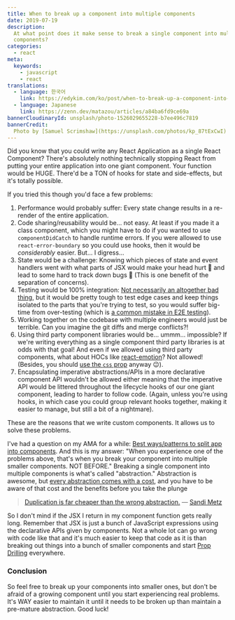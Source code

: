 ```yaml
---
title: When to break up a component into multiple components
date: 2019-07-19
description:
  At what point does it make sense to break a single component into multiple
  components?
categories:
  - react
meta:
  keywords:
    - javascript
    - react
translations:
  - language: 한국어
    link: https://edykim.com/ko/post/when-to-break-up-a-component-into-multiple-components
  - language: Japanese
    link: https://zenn.dev/matazou/articles/a84ba6fd9ce69a
bannerCloudinaryId: unsplash/photo-1526029655228-b7ee496c7819
bannerCredit:
  Photo by [Samuel Scrimshaw](https://unsplash.com/photos/kp_87tExCwI)
---
```


Did you know that you could write any React Application as a single React
Component? There's absolutely nothing technically stopping React from putting
your entire application into one giant component. Your function would be HUGE.
There'd be a TON of hooks for state and side-effects, but it's totally possible.

If you tried this though you'd face a few problems:

1.  Performance would probably suffer: Every state change results in a re-render
    of the entire application.
2.  Code sharing/reusability would be... not easy. At least if you made it a
    class component, which you might have to do if you wanted to use
    `componentDidCatch` to handle runtime errors. If you were allowed to use
    `react-error-boundary` so you could use hooks, then it would be
    _considerably_ easier. But... I digress...
3.  State would be a challenge: Knowing which pieces of state and event handlers
    went with what parts of JSX would make your head hurt 😬 and lead to some
    hard to track down bugs 🐜 (This is one benefit of the separation of
    concerns).
4.  Testing would be 100% integration:
    [Not necessarily an altogether bad thing](/blog/write-tests), but it would
    be pretty tough to test edge cases and keep things isolated to the parts
    that you're trying to test, so you would suffer big-time from over-testing
    (which is [a common mistake in E2E testing](/blog/common-testing-mistakes)).
5.  Working together on the codebase with multiple engineers would just be
    terrible. Can you imagine the git diffs and merge conflicts?!
6.  Using third party component libraries would be... ummm... impossible? If
    we're writing everything as a single component third party libraries is at
    odds with that goal! And even if we allowed using third party components,
    what about HOCs like [react-emotion](https://emotion.sh)? Not allowed!
    (Besides, you should [use the `css` prop](https://emotion.sh/docs/css-prop)
    anyway 😉).
7.  Encapsulating imperative abstractions/APIs in a more declarative component
    API wouldn't be allowed either meaning that the imperative API would be
    littered throughout the lifecycle hooks of our one giant component, leading
    to harder to follow code. (Again, unless you're using hooks, in which case
    you could group relevant hooks together, making it easier to manage, but
    still a bit of a nightmare).

These are the reasons that we write custom components. It allows us to solve
these problems.

I've had a question on my AMA for a while:
[Best ways/patterns to split app into components](https://github.com/kentcdodds/ama/issues/399).
And this is my answer: "When you experience one of the problems above, that's
when you break your component into multiple smaller components. NOT BEFORE."
Breaking a single component into multiple components is what's called
"abstraction." Abstraction is awesome, but
[every abstraction comes with a cost](/blog/aha-programming), and you have to be
aware of that cost and the benefits before you take the plunge

> [Duplication is far cheaper than the wrong abstraction.](https://www.sandimetz.com/blog/2016/1/20/the-wrong-abstraction)
> — [Sandi Metz](https://twitter.com/sandimetz)

So I don't mind if the JSX I return in my component function gets really long.
Remember that JSX is just a bunch of JavaScript expressions using the
declarative APIs given by components. Not a whole lot can go wrong with code
like that and it's much easier to keep that code as it is than breaking out
things into a bunch of smaller components and start
[Prop Drilling](/blog/prop-drilling) everywhere.

### Conclusion

So feel free to break up your components into smaller ones, but don't be afraid
of a growing component until you start experiencing real problems. It's WAY
easier to maintain it until it needs to be broken up than maintain a pre-mature
abstraction. Good luck!
